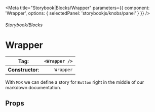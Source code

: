 
<Meta title="Storybook|Blocks/Wrapper" parameters={{
    component: 'Wrapper',
    options: { selectedPanel: 'storybookjs/knobs/panel' }
  }}
/>

###### Storybook/Blocks

# Wrapper

| **Tag**:         | `<Wrapper />` |
|------------------|--------------:|
| **Constructor**: |     `Wrapper` |

With `MDX` we can define a story for `Button` right in the middle of our
markdown documentation.

## Props

<Props />

